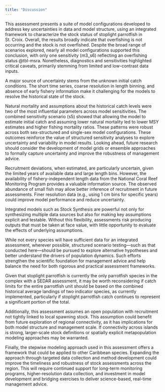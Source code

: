 ```yaml
---
title: "Discussion"
---
```


This assessment presents a suite of model configurations developed to address key uncertainties in data and model structure, using an integrated framework to characterize the stock status of stoplight parrotfish in St. Croix. Overall, the results broadly indicate that overfishing is not occurring and the stock is not overfished. Despite the broad range of scenarios explored, nearly all model configurations supported this conclusion, with only one sensitivity (m3_s6) reflecting an overfishing status @tbl-msra. Nonetheless, diagnostics and sensitivities highlighted critical caveats, primarily stemming from limited and low-contrast data inputs.

A major source of uncertainty stems from the unknown initial catch conditions. The short time series, coarse resolution in length binning, and absence of early fishery information make it challenging for the models to resolve the historical state of the stock. 

Natural mortality and assumptions about the historical catch levels were two of the most influential parameters across model sensitivities. The combined sensitivity scenario (s5) showed that allowing the model to estimate initial catch and assuming lower natural mortality led to lower MSY estimates and higher fishing mortality ratios. These patterns were robust across both sex-structured and single-sex model configurations. These outcomes reinforce the value of structured sensitivity analyses to explore uncertainty and variability in model results. Looking ahead, future research should consider the development of model grids or ensemble approaches to formally capture uncertainty and improve the robustness of management advice.

Recruitment deviations, when estimated, are particularly uncertain, given the limited years of available data and large length bins. However, the availability of fishery-independent length data from the National Coral Reef Monitoring Program provides a valuable information source. The observed abundance of small fish may allow better inference of recruitment in future assessments. Finer resolution data (e.g., using 1 cm bins for specific years) could improve model performance and reduce uncertainty.

Integrated models such as Stock Synthesis are powerful not only for synthesizing multiple data sources but also for making key assumptions explicit and testable. Without this flexibility, assessments risk producing outputs that must be taken at face value, with little opportunity to evaluate the effects of underlying assumptions.

While not every species will have sufficient data for an integrated assessment, wherever possible, structured scenario testing—such as that conducted here—should be pursued to explore alternative hypotheses and better understand the drivers of population dynamics. Such efforts strengthen the scientific foundation for management advice and help balance the need for both rigorous and practical assessment frameworks.

Given that stoplight parrotfish is currently the only parrotfish species in the complex with a SEDAR assessment, it may be worth reconsidering if catch limits for the entire parrotfish unit should be based on the combined historical average landings of two indicator species, as currently implemented, particularly if stoplight parrotfish catch continues to represent a significant portion of the total. 

Additionally, this assessment assumes an open population with recruitment not tightly linked to local spawning stock. This assumption could benefit from future exploration of regional connectivity, as it has implications for both model structure and management scale. If connectivity across islands is strong, larger-scale stock definitions or spatially explicit metapopulation modeling approaches may be warranted.

Finally, the stepwise modeling approach used in this assessment offers a framework that could be applied to other Caribbean species. Expanding the approach through targeted data collection and method development could improve the timeliness and robustness of stock assessments across the region. This will require continued support for long-term monitoring programs, higher-resolution data collection, and investment in model development and bridging exercises to deliver science-based, real-time management advice.